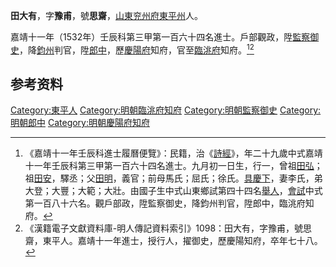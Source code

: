 {{明清人物信息框
| 姓名 = 田大有
| 原名 =
| 圖片名稱= 
| 圖片大小 =
| 圖片說明 = 
| 最高職務 = 臨洮府知府
| 國家 = 大明 
| 爵位 =
| 籍貫 = [[山東|山東]][[兖州府|兖州府]][[東平州|東平州]]
| 族裔 = 
| 旗籍 = 
| 字號 = 
| 諡號 =
| 出生日期 = 九月初一日
| 出生地點 =
| 逝世日期 = 萬曆九年（1581年）
| 逝世地點 =
| 墓葬 =
| 配偶 = 李氏
| 親屬 = 曾祖[[田弘|田弘]]，祖[[田安|田安]]<br>父[[田明|田明]]，前母馬氏；屈氏；徐氏
| 出身 =
* 嘉靖十一年壬辰科同進士出身
| 經歷 =
| 著作 =  
}}

'''田大有'''{{BD|1504年||1581年||T}}，字'''豫甫'''，號'''思齋'''，[[山東|山東]][[兖州府|兖州府]][[東平州|東平州]]人。

嘉靖十一年（1532年）壬辰科第三甲第一百六十四名進士。戶部觀政，陞[[監察御史|監察御史]]，降[[鈞州|鈞州]]判官，陞[[郎中|郎中]]，歷[[慶陽府|慶陽府]]知府，官至[[臨洮府|臨洮府]]知府。<ref>《嘉靖十一年壬辰科進士履曆便覽》：民籍，治《[[詩經|詩經]]》，年二十九歲中式嘉靖十一年壬辰科第三甲第一百六十四名進士。九月初一日生，行一，曾祖[[田弘|田弘]]；祖[[田安|田安]]，驛丞；父[[田明|田明]]，義官；前母馬氏；屈氏；徐氏。[[具慶下|具慶下]]，妻李氏，弟大登；大豐；大範；大壯。由國子生中式山東鄉試第四十四名[[舉人|舉人]]，[[會試|會試]]中式第一百八十六名。觀戶部政，陞監察御史，降鈞州判官，陞郎中，臨洮府知府。</ref><ref>《漢籍電子文獻資料庫-明人傳記資料索引》1098：田大有，字豫甫，號思齋，東平人。嘉靖十一年進士，授行人，擢御史，歷慶陽知府，卒年七十八。</ref>

== 参考资料 ==
{{reflist}}

{{嘉靖十一年壬辰科殿试金榜}}

{{Authority control}}
{{DEFAULTSORT:Tian田}}
[[Category:東平人|Category:東平人]]
[[Category:明朝臨洮府知府|Category:明朝臨洮府知府]]
[[Category:明朝監察御史|Category:明朝監察御史]]
[[Category:明朝郎中|Category:明朝郎中]]
[[Category:明朝慶陽府知府|Category:明朝慶陽府知府]]


{{明朝人物小作品}}
